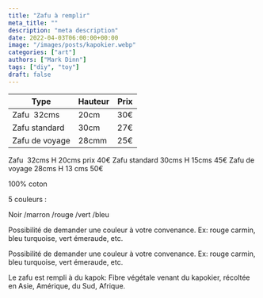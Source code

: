 ```yaml
---
title: "Zafu à remplir"
meta_title: ""
description: "meta description"
date: 2022-04-03T06:00:00+00:00
image: "/images/posts/kapokier.webp"
categories: ["art"]
authors: ["Mark Dinn"]
tags: ["diy", "toy"]
draft: false
---
```



<Tabs client:load>

<Tab name="Trois formats">


| Type           | Hauteur | Prix |
|----------------|---------|------|
| Zafu  32cms    | 20cm    | 30€  |
| Zafu standard  | 30cm    | 27€  |
| Zafu de voyage | 28cmm   | 25€  |


</Tab>

<Tab name="Zafus pleins">


Zafu  32cms H 20cms prix 40€
Zafu standard 30cms H 15cms 45€
Zafu de voyage 28cms H 13 cms 50€

100% coton


</Tab>

<Tab name="Couleurs">

5 couleurs :

Noir /marron /rouge /vert /bleu

Possibilité de demander une couleur à votre convenance.
Ex: rouge carmin, bleu turquoise, vert émeraude, etc.

</Tab>


<Tab name="Zafus sur mesure">

Possibilité de demander une couleur à votre convenance.
Ex: rouge carmin, bleu turquoise, vert émeraude, etc.

</Tab>


</Tabs>





Le zafu est rempli à du kapok:
Fibre végétale venant du kapokier, récoltée en Asie, Amérique, du Sud, Afrique.

